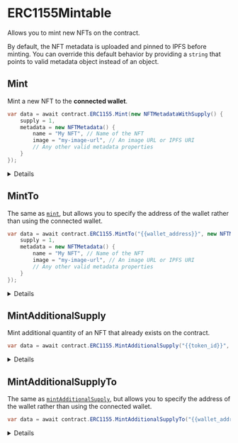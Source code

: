 
# ERC1155Mintable

Allows you to mint new NFTs on the contract.

By default, the NFT metadata is uploaded and pinned to IPFS before minting.
You can override this default behavior by providing a `string` that points to valid metadata object instead of an object.

## Mint

Mint a new NFT to the **connected wallet**.

```csharp
var data = await contract.ERC1155.Mint(new NFTMetadataWithSupply() {
    supply = 1,
    metadata = new NFTMetadata() {
        name = "My NFT", // Name of the NFT
        image = "my-image-url", // An image URL or IPFS URI
        // Any other valid metadata properties
    }
});
```

<Details summary="Configuration">

#### metadataWithSupply

Provide a `string` that points to, or an `NFTMetadataWithSupply` struct containing
`metadata` that conforms to the [metadata standards](https://docs.opensea.io/docs/metadata-standards#metadata-structure),
along with the `supply` of the NFT to mint.

If you provide a struct, the metadata is uploaded and pinned to IPFS before
the NFT(s) are minted.

The `image` property can be an IPFS URI, or a URL to an image.

</Details>

## MintTo

The same as [`mint`](#mint), but allows you to specify the address of the wallet rather than using the connected wallet.

```csharp
var data = await contract.ERC1155.MintTo("{{wallet_address}}", new NFTMetadataWithSupply() {
    supply = 1,
    metadata = new NFTMetadata() {
        name = "My NFT", // Name of the NFT
        image = "my-image-url", // An image URL or IPFS URI
        // Any other valid metadata properties
    }
});
```

<Details summary="Configuration">

#### to

The address of the wallet you want to mint the NFT to.

Must be a `string`.

#### metadataWithSupply

Same as [`metadataWithSupply`](#metadatawithsupply) in the [`mint`](#mint) method.

</Details>

## MintAdditionalSupply

Mint additional quantity of an NFT that already exists on the contract.

```csharp
var data = await contract.ERC1155.MintAdditionalSupply("{{token_id}}", 1);
```

<Details summary="Configuration">

#### tokenId

The ID of the NFT you want to mint additional supply for.

Must be a `string`.

#### additionalSupply

How much additional supply you want to mint.

Must be an `int`.

</Details>

## MintAdditionalSupplyTo

The same as [`mintAdditionalSupply`](#mintadditionalsupply), but allows you to specify the address of the wallet rather than using the connected wallet.

```csharp
var data = await contract.ERC1155.MintAdditionalSupplyTo("{{wallet_address", "{{token_id}}", 1);
```

<Details summary="Configuration">

#### to

The address of the wallet you want to mint the NFT to.

Must be a `string`.

#### tokenId

The ID of the NFT you want to mint additional supply for.

Must be a `string`.

#### additionalSupply

How much additional supply you want to mint.

Must be an `int`.

</Details>
